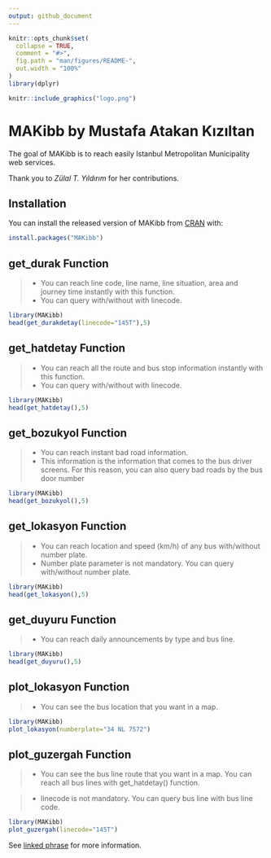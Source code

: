 ```yaml
---
output: github_document
---
```


<!-- README.md is generated from README.Rmd. Please edit that file -->

```r
knitr::opts_chunk$set(
  collapse = TRUE,
  comment = "#>",
  fig.path = "man/figures/README-",
  out.width = "100%"
)
library(dplyr)
```

```r
knitr::include_graphics("logo.png")
```


# MAKibb by Mustafa Atakan Kızıltan

<!-- badges: start -->
<!-- badges: end -->

The goal of MAKibb is to reach easily Istanbul Metropolitan Municipality web services.

Thank you to _Zülal T. Yıldırım_ for her contributions.

## Installation

You can install the released version of MAKibb from [CRAN](https://CRAN.R-project.org) with:

``` r
install.packages("MAKibb")
```

## get_durak Function

> - You can reach line code, line name, line situation, area and journey time instantly with this function.
> - You can query with/without with linecode.

```r
library(MAKibb)
head(get_durakdetay(linecode="145T"),5)

```

## get_hatdetay Function

> - You can reach all the route and bus stop information instantly with this function.
> - You can query with/without with linecode.

```r
library(MAKibb)
head(get_hatdetay(),5)

```


## get_bozukyol Function

> - You can reach instant bad road information.
> - This information is the information that comes to the bus driver screens. For this reason, you can also query bad roads by the bus door number

```r
library(MAKibb)
head(get_bozukyol(),5)

```

## get_lokasyon Function

> - You can reach location and speed (km/h) of any bus with/without number plate.
> - Number plate parameter is not mandatory. You can query with/without number plate.

```r
library(MAKibb)
head(get_lokasyon(),5)

```


## get_duyuru Function

> - You can reach daily announcements by type and bus line.

```r
library(MAKibb)
head(get_duyuru(),5)
```

## plot_lokasyon Function

> - You can see the bus location that you want in a map.

```r
library(MAKibb)
plot_lokasyon(numberplate="34 NL 7572")
```

## plot_guzergah Function

> - You can see the bus line route that you want in a map. You can reach all bus lines with get_hatdetay() function.

> - linecode is not mandatory. You can query bus line with bus line code.

```r
library(MAKibb)
plot_guzergah(linecode="145T")
```


See [linked phrase](https://data.ibb.gov.tr/organization/iett-genel-mudurlugu) for more information.
